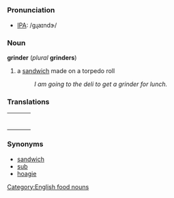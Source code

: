 [[Category:English food nouns]]
=={{en}}==

===Pronunciation===
*[[IPA]]: /gɻaɪndɝ/

===Noun===
'''grinder''' (''plural'' '''grinders''')
# a [[sandwich]] made on a torpedo roll
#: ''I am going to the deli to get a grinder for lunch.''

===Translations===
{| border=0  width=100%
|-
|bgcolor="#FFFFE0" valign=top width=48%|
{|
<!--Put translations for languages from A to I here-->
|}
| width=1% |
|bgcolor="#FFFFE0" valign=top width=48%|
{|
<!--Put translations for languages from J to Z here-->
|}
|}

===Synonyms===
*[[sandwich]]
*[[sub]]
*[[hoagie]]